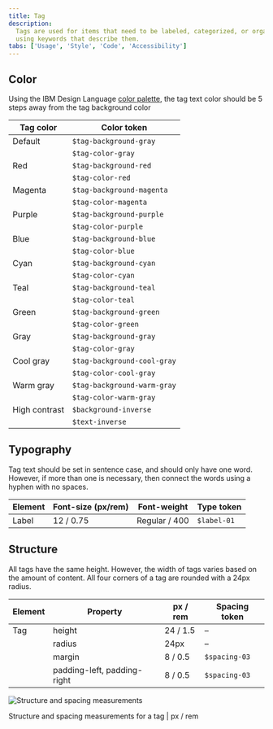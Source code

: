 ```yaml
---
title: Tag
description:
  Tags are used for items that need to be labeled, categorized, or organized
  using keywords that describe them.
tabs: ['Usage', 'Style', 'Code', 'Accessibility']
---
```


## Color

Using the IBM Design Language
[color palette](https://www.ibm.com/design/language/elements/color), the tag
text color should be 5 steps away from the tag background color

| Tag color  | Color token          | 
| ---------- | -------------------- | 
| Default        | `$tag-background-gray` |
|            | `$tag-color-gray`      |
| Red        | `$tag-background-red` |
|            | `$tag-color-red`      |
| Magenta        | `$tag-background-magenta` |
|            | `$tag-color-magenta`      |
| Purple        | `$tag-background-purple` |
|            | `$tag-color-purple`      |
| Blue        | `$tag-background-blue` |
|            | `$tag-color-blue`      |
| Cyan        | `$tag-background-cyan` |
|            | `$tag-color-cyan`      |
| Teal        | `$tag-background-teal` |
|            | `$tag-color-teal`      |
| Green        | `$tag-background-green` |
|            | `$tag-color-green`      |
| Gray        | `$tag-background-gray` |
|            | `$tag-color-gray`      |
| Cool gray        | `$tag-background-cool-gray` |
|            | `$tag-color-cool-gray`      |
| Warm gray        | `$tag-background-warm-gray` |
|            | `$tag-color-warm-gray`      |
| High contrast        | `$background-inverse` |
|            | `$text-inverse`      |

## Typography

Tag text should be set in sentence case, and should only have one word. However,
if more than one is necessary, then connect the words using a hyphen with no
spaces.

| Element    | Font-size (px/rem) | Font-weight   | Type token  |
| ---------- | ------------------ | ------------- | ----------- |
| Label      | 12 / 0.75          | Regular / 400 | `$label-01` |

## Structure

All tags have the same height. However, the width of tags varies based on the
amount of content. All four corners of a tag are rounded with a 24px radius.

| Element    | Property                    | px / rem | Spacing token |
| ---------- | --------------------------- | -------- | ------------- |
| Tag        | height                      | 24 / 1.5 | –             |
|            | radius                      | 24px     | –             |
|            | margin                      | 8 / 0.5  | `$spacing-03` |
|            | padding-left, padding-right | 8 / 0.5  | `$spacing-03` |

<div className="image--fixed">

![Structure and spacing measurements](images/tag-style-1.png)

</div>

<Caption>Structure and spacing measurements for a tag | px / rem</Caption>
